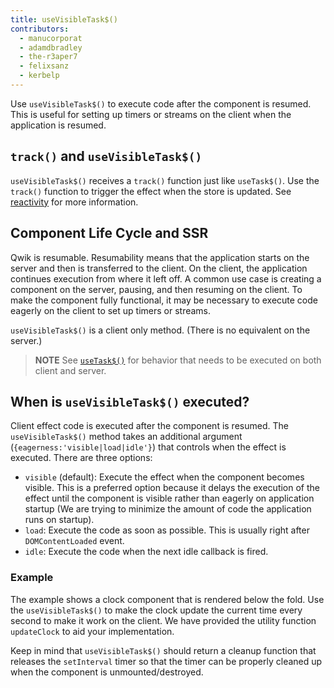 ```yaml
---
title: useVisibleTask$()
contributors:
  - manucorporat
  - adamdbradley
  - the-r3aper7
  - felixsanz
  - kerbelp
---
```


Use `useVisibleTask$()` to execute code after the component is resumed. This is useful for setting up timers or streams on the client when the application is resumed.

## `track()` and `useVisibleTask$()`

`useVisibleTask$()` receives a `track()` function just like `useTask$()`. Use the `track()` function to trigger the effect when the store is updated. See [reactivity](../../../tutorial/reactivity/explicit/index.mdx) for more information.

## Component Life Cycle and SSR

Qwik is resumable. Resumability means that the application starts on the server and then is transferred to the client. On the client, the application continues execution from where it left off. A common use case is creating a component on the server, pausing, and then resuming on the client. To make the component fully functional, it may be necessary to execute code eagerly on the client to set up timers or streams.

`useVisibleTask$()` is a client only method. (There is no equivalent on the server.)

> **NOTE** See [`useTask$()`](/docs/(qwik)/components/lifecycle/index.mdx#usetask) for behavior that needs to be executed on both client and server.

## When is `useVisibleTask$()` executed?

Client effect code is executed after the component is resumed. The `useVisibleTask$()` method takes an additional argument (`{eagerness:'visible|load|idle'}`) that controls when the effect is executed. There are three options:

- `visible` (default): Execute the effect when the component becomes visible. This is a preferred option because it delays the execution of the effect until the component is visible rather than eagerly on application startup (We are trying to minimize the amount of code the application runs on startup).
- `load`: Execute the code as soon as possible. This is usually right after `DOMContentLoaded` event.
- `idle`: Execute the code when the next idle callback is fired.

### Example

The example shows a clock component that is rendered below the fold. Use the `useVisibleTask$()` to make the clock update the current time every second to make it work on the client. We have provided the utility function `updateClock` to aid your implementation.

Keep in mind that `useVisibleTask$()` should return a cleanup function that releases the `setInterval` timer so that the timer can be properly cleaned up when the component is unmounted/destroyed.

